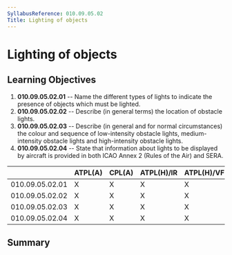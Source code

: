```yaml
---
SyllabusReference: 010.09.05.02
Title: Lighting of objects
---
```


# Lighting of objects

## Learning Objectives

1.  **010.09.05.02.01** -- Name the different types of lights to indicate the
    presence of objects which must be lighted.
2.  **010.09.05.02.02** -- Describe (in general terms) the location of obstacle
    lights.
3.  **010.09.05.02.03** -- Describe (in general and for normal circumstances) the
    colour and sequence of low-intensity obstacle lights, medium-intensity
    obstacle lights and high-intensity obstacle lights.
4.  **010.09.05.02.04** -- State that information about lights to be displayed by
    aircraft is provided in both ICAO Annex 2 (Rules of the Air) and SERA.

|                 | ATPL(A) | CPL(A) | ATPL(H)/IR | ATPL(H)/VFR | CPL(H) | IR  | CBIR(A) |
| --------------- | ------- | ------ | ---------- | ----------- | ------ | --- | ------- |
| 010.09.05.02.01 | X       | X      | X          | X           | X      | X   |         |
| 010.09.05.02.02 | X       | X      | X          | X           | X      | X   |         |
| 010.09.05.02.03 | X       | X      | X          | X           | X      | X   |         |
| 010.09.05.02.04 | X       | X      | X          | X           | X      | X   |         |

## Summary

